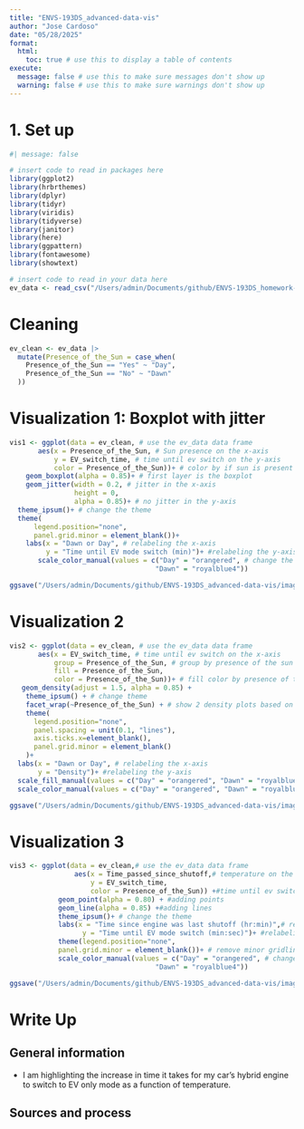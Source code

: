 ```yaml
---
title: "ENVS-193DS_advanced-data-vis"
author: "Jose Cardoso"
date: "05/28/2025"
format:
  html:
    toc: true # use this to display a table of contents
execute:
  message: false # use this to make sure messages don't show up
  warning: false # use this to make sure warnings don't show up
---
```


# 1. Set up

```r
#| message: false

# insert code to read in packages here
library(ggplot2)
library(hrbrthemes)
library(dplyr)
library(tidyr)
library(viridis)
library(tidyverse)
library(janitor)
library(here)
library(ggpattern)
library(fontawesome)
library(showtext)

# insert code to read in your data here
ev_data <- read_csv("/Users/admin/Documents/github/ENVS-193DS_homework-03/data/EV_Mode_2.csv")
```

# Cleaning 

```r
ev_clean <- ev_data |> 
  mutate(Presence_of_the_Sun = case_when(
    Presence_of_the_Sun == "Yes" ~ "Day",
    Presence_of_the_Sun == "No" ~ "Dawn"
  ))
```


# Visualization 1: Boxplot with jitter

```r
vis1 <- ggplot(data = ev_clean, # use the ev_data data frame
       aes(x = Presence_of_the_Sun, # Sun presence on the x-axis
           y = EV_switch_time, # time until ev switch on the y-axis
           color = Presence_of_the_Sun))+ # color by if sun is present
    geom_boxplot(alpha = 0.85)+ # first layer is the boxplot
    geom_jitter(width = 0.2, # jitter in the x-axis
                height = 0,
                alpha = 0.85)+ # no jitter in the y-axis
  theme_ipsum()+ # change the theme
  theme(
      legend.position="none",
      panel.grid.minor = element_blank())+
    labs(x = "Dawn or Day", # relabeling the x-axis
         y = "Time until EV mode switch (min)")+ #relabeling the y-axis
       scale_color_manual(values = c("Day" = "orangered", # change the default color
                                    "Dawn" = "royalblue4")) 

ggsave("/Users/admin/Documents/github/ENVS-193DS_advanced-data-vis/images/vis1_graph.jpg", plot = vis1, width = 8, height = 6, dpi = 300)
```


# Visualization 2

```r
vis2 <- ggplot(data = ev_clean, # use the ev_data data frame
       aes(x = EV_switch_time, # time until ev switch on the x-axis
           group = Presence_of_the_Sun, # group by presence of the sun
           fill = Presence_of_the_Sun,
           color = Presence_of_the_Sun))+ # fill color by presence of the sun
   geom_density(adjust = 1.5, alpha = 0.85) +
    theme_ipsum() + # change theme 
    facet_wrap(~Presence_of_the_Sun) + # show 2 density plots based on grouping
    theme(
      legend.position="none",
      panel.spacing = unit(0.1, "lines"),
      axis.ticks.x=element_blank(),
      panel.grid.minor = element_blank()
    )+
  labs(x = "Dawn or Day", # relabeling the x-axis
       y = "Density")+ #relabeling the y-axis
  scale_fill_manual(values = c("Day" = "orangered", "Dawn" = "royalblue4"))+# change the default color
  scale_color_manual(values = c("Day" = "orangered", "Dawn" = "royalblue4"))

ggsave("/Users/admin/Documents/github/ENVS-193DS_advanced-data-vis/images/vis2_graph.jpg", plot = vis2, width = 8, height = 6, dpi = 300)
```


# Visualization 3

```r
vis3 <- ggplot(data = ev_clean,# use the ev_data data frame 
                aes(x = Time_passed_since_shutoff,# temperature on the x-axis
                    y = EV_switch_time,
                    color = Presence_of_the_Sun)) +#time until ev switch on the y-axis
            geom_point(alpha = 0.80) + #adding points
            geom_line(alpha = 0.85) +#adding lines
            theme_ipsum()+ # change the theme
            labs(x = "Time since engine was last shutoff (hr:min)",# relabeling x-axis
                  y = "Time until EV mode switch (min:sec)")+ #relabeling y-axis
            theme(legend.position="none",
            panel.grid.minor = element_blank())+ # remove minor gridlines
            scale_color_manual(values = c("Day" = "orangered", # change the default color
                                    "Dawn" = "royalblue4"))

ggsave("/Users/admin/Documents/github/ENVS-193DS_advanced-data-vis/images/vis3_graph.jpg", plot = vis3, width = 8, height = 6, dpi = 300)
```

# Write Up

## General information

- I am highlighting the increase in time it takes for my car's hybrid engine to switch to EV only mode as a function of temperature.

## Sources and process

